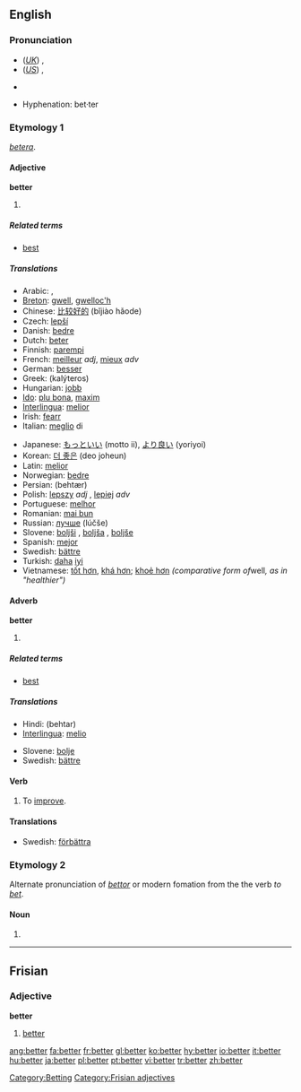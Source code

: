 {{wikipedia|dab=better}}
==English==

{{rank|going|knew|seen|207|better|name|among|done}}

===Pronunciation===
*(''[[Received Pronunciation|UK]]'') {{IPA|/ˈbɛtə/}}, {{SAMPA|/"bEt@/}}
*(''[[General American|US]]'') {{IPA|/ˈbɛtɚ/}}, {{SAMPA|/"bEt@`/}}
*{{audio|en-us-better.ogg|Audio (US)}}
*:{{rhymes|ɛtə(r)}}
*Hyphenation: bet·ter

===Etymology 1===
{{OE.}} ''[[betera]]''.

====Adjective====
'''better'''

# {{comparative of|[[good]] or [[well]]|lang=English|POS=adjective}}

=====Related terms=====
*[[best]]

=====Translations=====
{{trans-top|comparative of the adjectives ''good'' or ''well''}}
*Arabic: {{ARchar|[[افضل|أفضل]]}} {{unicode|(’áfɖal)}}, {{ARchar|[[احسن|أحسن]]}} {{unicode|(’áħsan)}}
*[[Breton]]: [[gwell]], [[gwelloc'h]]
*Chinese: [[比较好的]] (bǐjiào hǎode)
*Czech: [[lepší]]
*Danish: [[bedre]]
*Dutch: [[beter]]
*Finnish: [[parempi]]
*French: [[meilleur]] ''adj'', [[mieux]] ''adv''
*German: [[besser]]
*Greek: {{t|el|καλύτερος|m|}} (kalýteros)
*Hungarian: [[jobb]]
*[[Ido]]: [[plu bona]], [[maxim]]
*[[Interlingua]]: [[melior]]
*Irish: [[fearr]]
*Italian: [[meglio]] di
{{trans-mid}}
*Japanese: [[もっと]][[いい]] (motto ii), [[より良い]] (yoriyoi)
*Korean: [[더 좋은]] (deo joheun)
*Latin: [[melior]]
*Norwegian: [[bedre]]
*Persian: {{FAchar|[[بهتر|بِهتَر]]}} (behtær)
*Polish: [[lepszy]] ''adj'' {{m}}, [[lepiej]] ''adv''
*Portuguese: [[melhor]]
*Romanian: [[mai bun]]
*Russian: [[лучше]] (lúčše)
*Slovene: [[boljši]] {{m}}, [[boljša]] {{f}}, [[boljše]] {{n}}
*Spanish: [[mejor]]
*Swedish: [[bättre]]
*Turkish: [[daha]] [[iyi]]
*Vietnamese: [[tốt hơn]], [[khá hơn]]; [[khoẻ hơn]] ''(comparative form of ''well'', as in "healthier")''
{{trans-bottom}}

====Adverb====
'''better'''

# {{comparative of|[[well]]|lang=English|POS=adverb}}

=====Related terms=====
*[[best]]

=====Translations=====
{{trans-top|comparative form of the adverb ''well''}}
*Hindi: (behtar)
*[[Interlingua]]: [[melio]]
{{trans-mid}}
*Slovene: [[bolje]]
*Swedish: [[bättre]]
{{trans-bottom}}

====Verb====
{{en-verb|betters|bettering|bettered|bettered}}

# To [[improve]].

====Translations====
{{rfc-level|Translations at L3+ (AutoFormat would have corrected level of Translations)}}
{{trans-top|to improve}}
{{trans-mid}}
*Swedish: [[förbättra]]
{{trans-bottom}}

===Etymology 2===
Alternate pronunciation of ''[[bettor]]'' or modern fomation from the the verb ''to [[bet]]''.

====Noun====
{{en-noun}}

# {{alternative spelling of|[[bettor]]}}

[[Category:Betting]]

----

==Frisian==

===Adjective===
'''better'''

# [[#English|better]]

[[Category:Frisian adjectives]]

[[ang:better]]
[[fa:better]]
[[fr:better]]
[[gl:better]]
[[ko:better]]
[[hy:better]]
[[io:better]]
[[it:better]]
[[hu:better]]
[[ja:better]]
[[pl:better]]
[[pt:better]]
[[vi:better]]
[[tr:better]]
[[zh:better]]